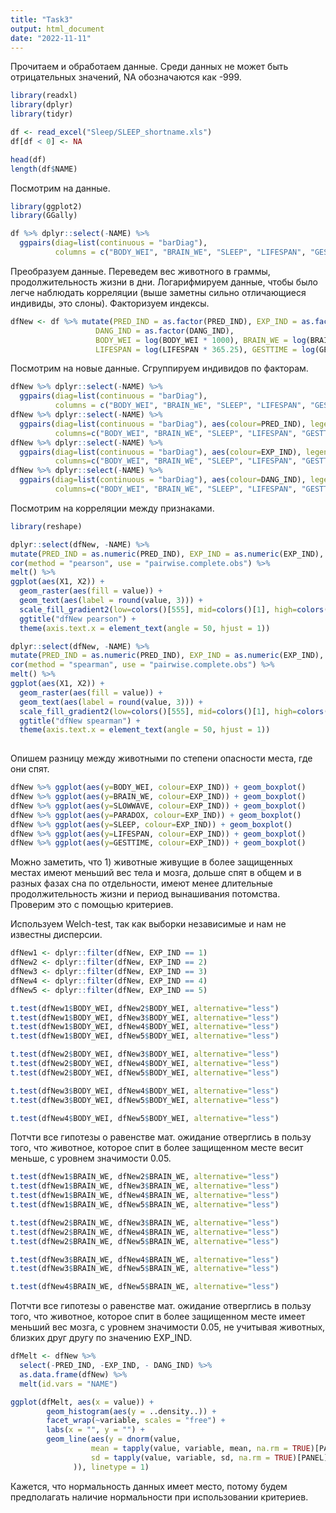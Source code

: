 ```yaml
---
title: "Task3"
output: html_document
date: "2022-11-11"
---
```


Прочитаем и обработаем данные. Среди данных не может быть отрицательных значений, 
NA обозначаются как -999.
```r
library(readxl)
library(dplyr)
library(tidyr)
```

```r
df <- read_excel("Sleep/SLEEP_shortname.xls")
df[df < 0] <- NA

head(df)
length(df$NAME)
```
Посмотрим на данные.
```r
library(ggplot2)
library(GGally)
```

```r
df %>% dplyr::select(-NAME) %>%
  ggpairs(diag=list(continuous = "barDiag"), 
          columns = c("BODY_WEI", "BRAIN_WE", "SLEEP", "LIFESPAN", "GESTTIME"))
```
Преобразуем данные. Переведем вес животного в граммы, продолжительность жизни в
дни. Логарифмируем данные, чтобы было легче наблюдать корреляции (выше заметны 
сильно отличающиеся индивиды, это слоны). Факторизуем индексы.
```r
dfNew <- df %>% mutate(PRED_IND = as.factor(PRED_IND), EXP_IND = as.factor(EXP_IND),
                   DANG_IND = as.factor(DANG_IND), 
                   BODY_WEI = log(BODY_WEI * 1000), BRAIN_WE = log(BRAIN_WE), 
                   LIFESPAN = log(LIFESPAN * 365.25), GESTTIME = log(GESTTIME))
```
Посмотрим на новые данные. Сгруппируем индивидов по факторам. 
```r
dfNew %>% dplyr::select(-NAME) %>%
  ggpairs(diag=list(continuous = "barDiag"), 
          columns = c("BODY_WEI", "BRAIN_WE", "SLEEP", "LIFESPAN", "GESTTIME"))
dfNew %>% dplyr::select(-NAME) %>%
  ggpairs(diag=list(continuous = "barDiag"), aes(colour=PRED_IND), legend=1,
          columns=c("BODY_WEI", "BRAIN_WE", "SLEEP", "LIFESPAN", "GESTTIME"))
dfNew %>% dplyr::select(-NAME) %>%
  ggpairs(diag=list(continuous = "barDiag"), aes(colour=EXP_IND), legend=1,
          columns=c("BODY_WEI", "BRAIN_WE", "SLEEP", "LIFESPAN", "GESTTIME"))
dfNew %>% dplyr::select(-NAME) %>%
  ggpairs(diag=list(continuous = "barDiag"), aes(colour=DANG_IND), legend=1,
          columns=c("BODY_WEI", "BRAIN_WE", "SLEEP", "LIFESPAN", "GESTTIME"))
```
Посмотрим на корреляции между признаками.
```r
library(reshape)
```

```r
dplyr::select(dfNew, -NAME) %>%
mutate(PRED_IND = as.numeric(PRED_IND), EXP_IND = as.numeric(EXP_IND), DANG_IND = as.numeric(DANG_IND)) %>%
cor(method = "pearson", use = "pairwise.complete.obs") %>%
melt() %>%
ggplot(aes(X1, X2)) +
  geom_raster(aes(fill = value)) +
  geom_text(aes(label = round(value, 3))) +
  scale_fill_gradient2(low=colors()[555], mid=colors()[1], high=colors()[26]) + 
  ggtitle("dfNew pearson") +
  theme(axis.text.x = element_text(angle = 50, hjust = 1))

dplyr::select(dfNew, -NAME) %>%
mutate(PRED_IND = as.numeric(PRED_IND), EXP_IND = as.numeric(EXP_IND), DANG_IND = as.numeric(DANG_IND)) %>%
cor(method = "spearman", use = "pairwise.complete.obs") %>%
melt() %>%
ggplot(aes(X1, X2)) +
  geom_raster(aes(fill = value)) +
  geom_text(aes(label = round(value, 3))) +
  scale_fill_gradient2(low=colors()[555], mid=colors()[1], high=colors()[26]) + 
  ggtitle("dfNew spearman") +
  theme(axis.text.x = element_text(angle = 50, hjust = 1))
  
```
Опишем разницу между животными по степени опасности места, где
они спят.
```r
dfNew %>% ggplot(aes(y=BODY_WEI, colour=EXP_IND)) + geom_boxplot()
dfNew %>% ggplot(aes(y=BRAIN_WE, colour=EXP_IND)) + geom_boxplot()
dfNew %>% ggplot(aes(y=SLOWWAVE, colour=EXP_IND)) + geom_boxplot()
dfNew %>% ggplot(aes(y=PARADOX, colour=EXP_IND)) + geom_boxplot()
dfNew %>% ggplot(aes(y=SLEEP, colour=EXP_IND)) + geom_boxplot()
dfNew %>% ggplot(aes(y=LIFESPAN, colour=EXP_IND)) + geom_boxplot()
dfNew %>% ggplot(aes(y=GESTTIME, colour=EXP_IND)) + geom_boxplot()
```
Можно заметить, что 1) животные живущие в более защищенных местах имеют меньший
вес тела и мозга, дольше спят в общем и в разных фазах сна по отдельности, имеют
менее длительные продолжительность жизни и период вынашивания потомства. 
Проверим это с помощью критериев.

Используем Welch-test, так как выборки независимые и нам не известны дисперсии.
```r
dfNew1 <- dplyr::filter(dfNew, EXP_IND == 1)
dfNew2 <- dplyr::filter(dfNew, EXP_IND == 2)
dfNew3 <- dplyr::filter(dfNew, EXP_IND == 3)
dfNew4 <- dplyr::filter(dfNew, EXP_IND == 4)
dfNew5 <- dplyr::filter(dfNew, EXP_IND == 5)
```

```r
t.test(dfNew1$BODY_WEI, dfNew2$BODY_WEI, alternative="less")
t.test(dfNew1$BODY_WEI, dfNew3$BODY_WEI, alternative="less")
t.test(dfNew1$BODY_WEI, dfNew4$BODY_WEI, alternative="less")
t.test(dfNew1$BODY_WEI, dfNew5$BODY_WEI, alternative="less")

t.test(dfNew2$BODY_WEI, dfNew3$BODY_WEI, alternative="less")
t.test(dfNew2$BODY_WEI, dfNew4$BODY_WEI, alternative="less")
t.test(dfNew2$BODY_WEI, dfNew5$BODY_WEI, alternative="less")

t.test(dfNew3$BODY_WEI, dfNew4$BODY_WEI, alternative="less")
t.test(dfNew3$BODY_WEI, dfNew5$BODY_WEI, alternative="less")

t.test(dfNew4$BODY_WEI, dfNew5$BODY_WEI, alternative="less")
```
Потчти все гипотезы о равенстве мат. ожидание отверглись в пользу того, что
животное, которое спит в более защищенном месте весит меньше, с уровнем 
значимости 0.05.
```r
t.test(dfNew1$BRAIN_WE, dfNew2$BRAIN_WE, alternative="less")
t.test(dfNew1$BRAIN_WE, dfNew3$BRAIN_WE, alternative="less")
t.test(dfNew1$BRAIN_WE, dfNew4$BRAIN_WE, alternative="less")
t.test(dfNew1$BRAIN_WE, dfNew5$BRAIN_WE, alternative="less")

t.test(dfNew2$BRAIN_WE, dfNew3$BRAIN_WE, alternative="less")
t.test(dfNew2$BRAIN_WE, dfNew4$BRAIN_WE, alternative="less")
t.test(dfNew2$BRAIN_WE, dfNew5$BRAIN_WE, alternative="less")

t.test(dfNew3$BRAIN_WE, dfNew4$BRAIN_WE, alternative="less")
t.test(dfNew3$BRAIN_WE, dfNew5$BRAIN_WE, alternative="less")

t.test(dfNew4$BRAIN_WE, dfNew5$BRAIN_WE, alternative="less")
```
Потчти все гипотезы о равенстве мат. ожидание отверглись в пользу того, что
животное, которое спит в более защищенном месте имеет меньший вес мозга, с уровнем 
значимости 0.05, не учитывая животных, близких друг другу по значению EXP_IND.



```r

dfMelt <- dfNew %>% 
  select(-PRED_IND, -EXP_IND, - DANG_IND) %>% 
  as.data.frame(dfNew) %>% 
  melt(id.vars = "NAME")

ggplot(dfMelt, aes(x = value)) +
        geom_histogram(aes(y = ..density..)) +
        facet_wrap(~variable, scales = "free") +
        labs(x = "", y = "") +
        geom_line(aes(y = dnorm(value,
                  mean = tapply(value, variable, mean, na.rm = TRUE)[PANEL],
                  sd = tapply(value, variable, sd, na.rm = TRUE)[PANEL]
              )), linetype = 1)
```
Кажется, что нормальность данных имеет место, потому будем предполагать наличие 
нормальности при использовании критериев.


